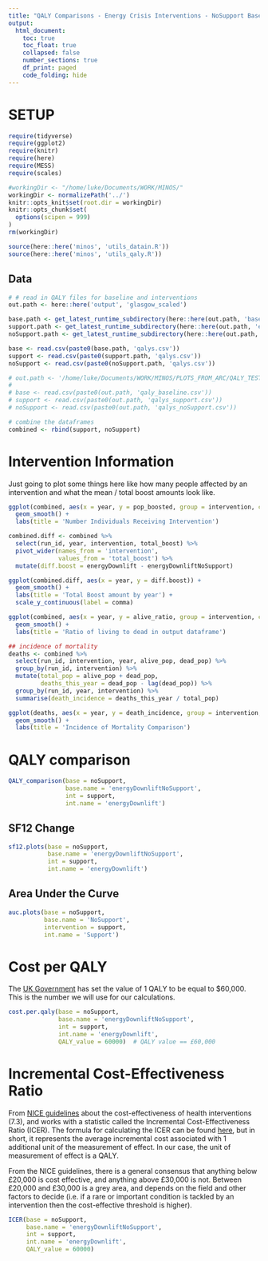 ```yaml
---
title: "QALY Comparisons - Energy Crisis Interventions - NoSupport Baseline"
output:
  html_document:
    toc: true
    toc_float: true
    collapsed: false
    number_sections: true
    df_print: paged
    code_folding: hide
---
```


# SETUP

```r

require(tidyverse)
require(ggplot2)
require(knitr)
require(here)
require(MESS)
require(scales)

#workingDir <- "/home/luke/Documents/WORK/MINOS/"
workingDir <- normalizePath('../')
knitr::opts_knit$set(root.dir = workingDir)
knitr::opts_chunk$set(
  options(scipen = 999)
)
rm(workingDir)
```

```r
source(here::here('minos', 'utils_datain.R'))
source(here::here('minos', 'utils_qaly.R'))
```


## Data

```r
# # read in QALY files for baseline and interventions
out.path <- here::here('output', 'glasgow_scaled')

base.path <- get_latest_runtime_subdirectory(here::here(out.path, 'baseline'))
support.path <- get_latest_runtime_subdirectory(here::here(out.path, 'energyDownlift'))
noSupport.path <- get_latest_runtime_subdirectory(here::here(out.path, 'energyDownliftNoSupport'))

base <- read.csv(paste0(base.path, 'qalys.csv'))
support <- read.csv(paste0(support.path, 'qalys.csv'))
noSupport <- read.csv(paste0(noSupport.path, 'qalys.csv'))

# out.path <- '/home/luke/Documents/WORK/MINOS/PLOTS_FROM_ARC/QALY_TESTING/'
# 
# base <- read.csv(paste0(out.path, 'qaly_baseline.csv'))
# support <- read.csv(paste0(out.path, 'qalys_support.csv'))
# noSupport <- read.csv(paste0(out.path, 'qalys_noSupport.csv'))

# combine the dataframes
combined <- rbind(support, noSupport)
```

# Intervention Information

Just going to plot some things here like how many people affected by an intervention and what the mean / total boost amounts look like.

```r
ggplot(combined, aes(x = year, y = pop_boosted, group = intervention, colour = intervention)) +
  geom_smooth() +
  labs(title = 'Number Individuals Receiving Intervention')

combined.diff <- combined %>%
  select(run_id, year, intervention, total_boost) %>%
  pivot_wider(names_from = 'intervention',
              values_from = 'total_boost') %>%
  mutate(diff.boost = energyDownlift - energyDownliftNoSupport)

ggplot(combined.diff, aes(x = year, y = diff.boost)) +
  geom_smooth() +
  labs(title = 'Total Boost amount by year') +
  scale_y_continuous(label = comma)

ggplot(combined, aes(x = year, y = alive_ratio, group = intervention, colour = intervention)) +
  geom_smooth() +
  labs(title = 'Ratio of living to dead in output dataframe')

## incidence of mortality
deaths <- combined %>%
  select(run_id, intervention, year, alive_pop, dead_pop) %>%
  group_by(run_id, intervention) %>%
  mutate(total_pop = alive_pop + dead_pop,
         deaths_this_year = dead_pop - lag(dead_pop)) %>%
  group_by(run_id, year, intervention) %>%
  summarise(death_incidence = deaths_this_year / total_pop)

ggplot(deaths, aes(x = year, y = death_incidence, group = intervention, colour = intervention)) +
  geom_smooth() +
  labs(title = 'Incidence of Mortality Comparison')
```

# QALY comparison

```r
QALY_comparison(base = noSupport,
                base.name = 'energyDownliftNoSupport',
                int = support,
                int.name = 'energyDownlift')
```

## SF12 Change

```r
sf12.plots(base = noSupport,
           base.name = 'energyDownliftNoSupport',
           int = support,
           int.name = 'energyDownlift')
```


## Area Under the Curve

```r
auc.plots(base = noSupport, 
          base.name = 'NoSupport',
          intervention = support,
          int.name = 'Support')
```

# Cost per QALY

The [UK Government](https://www.gov.uk/government/publications/valuation-of-risks-to-life-and-health-monetary-value-of-a-life-year-voly/a-scoping-study-on-the-valuation-of-risks-to-life-and-health-the-monetary-value-of-a-life-year-voly) has set the value of 1 QALY to be equal to $60,000. This is the number we will use for our calculations.

```r
cost.per.qaly(base = noSupport,
              base.name = 'energyDownliftNoSupport',
              int = support,
              int.name = 'energyDownlift',
              QALY_value = 60000)  # QALY value == £60,000
```

# Incremental Cost-Effectiveness Ratio

From [NICE guidelines](https://www.nice.org.uk/process/pmg6/chapter/assessing-cost-effectiveness) about the cost-effectiveness of health interventions (7.3), and works with a statistic called the Incremental Cost-Effectiveness Ratio (ICER). The formula for calculating the ICER can be found [here](https://en.wikipedia.org/wiki/Incremental_cost-effectiveness_ratio), but in short, it represents the average incremental cost associated with 1 additional unit of the measurement of effect. In our case, the unit of measurement of effect is a QALY. 

From the NICE guidelines, there is a general consensus that anything below £20,000 is cost effective, and anything above £30,000 is not. Between £20,000 and £30,000 is a grey area, and depends on the field and other factors to decide (i.e. if a rare or important condition is tackled by an intervention then the cost-effective threshold is higher). 

```r
ICER(base = noSupport,
     base.name = 'energyDownliftNoSupport',
     int = support,
     int.name = 'energyDownlift',
     QALY_value = 60000)
```












```r

```









